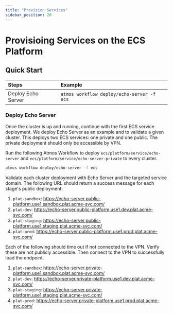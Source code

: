 ```yaml
---
title: "Provision Services"
sidebar_position: 20
---
```


# Provisioing Services on the ECS Platform

## Quick Start

| Steps              | Example                                    |
| :----------------- | :----------------------------------------- |
| Deploy Echo Server | `atmos workflow deploy/echo-server -f ecs` |

### Deploy Echo Server

Once the cluster is up and running, continue with the first ECS service deployment. We deploy Echo Server as an example
and to validate a given cluster. This deploys two ECS services: one private and one public. The private deployment
should only be accessible by VPN.

Run the following Atmos Workflow to deploy `ecs/platform/service/echo-server` and
`ecs/platform/service/echo-server-private` to every cluster.

```bash
atmos workflow deploy/echo-server -f ecs
```

Validate each cluster deployment with Echo Server and the targeted service domain. The following URL should return a
success message for each stage's public deployment:

1. `plat-sandbox`: https://echo-server.public-platform.use1.sandbox.plat.acme-svc.com/
1. `plat-dev`: https://echo-server.public-platform.use1.dev.plat.acme-svc.com/
1. `plat-staging`: https://echo-server.public-platform.use1.staging.plat.acme-svc.com/
1. `plat-prod`: https://echo-server.public-platform.use1.prod.plat.acme-svc.com/

Each of the following should time out if not connected to the VPN. Verify these are not publicly accessible. Then
connect to the VPN to successfully load the endpoint.

1. `plat-sandbox`: https://echo-server.private-platform.use1.sandbox.plat.acme-svc.com/
1. `plat-dev`: https://echo-server.private-platform.use1.dev.plat.acme-svc.com/
1. `plat-staging`: https://echo-server.private-platform.use1.staging.plat.acme-svc.com/
1. `plat-prod`: https://echo-server.private-platform.use1.prod.plat.acme-svc.com/
